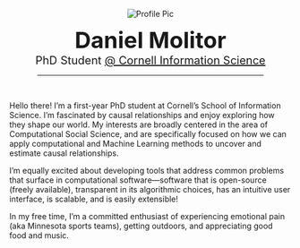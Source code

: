 <!-- Allow for insertion of Bootstrap icons -->
<link rel="stylesheet" href="https://cdn.jsdelivr.net/npm/bootstrap-icons@1.9.0/font/bootstrap-icons.css">

<p style="text-align:center;">
  <img src="media/_profile.png" alt="Profile Pic" class="profile-image">
</p>

<p style="text-align:center;">
<b style="font-size:40px">Daniel Molitor</b>
<br/>
<span style="font-size:20px">PhD Student <a href="https://infosci.cornell.edu/phd">@ Cornell Information Science</a></span>
<br/>
<p><hr style="width:80%; margin-left:10%; margin-right:10%;"></p>
<p style="text-align:center;padding-left:15%;padding-right:15%;">
<a href="https://github.com/dmolitor" class="button"><i class="bi-github icon-lg"></i></a>
<a href="https://dmolitor.com/blog" class="button"><i class="bi-book-fill icon-lg"></i></a>
<a href="https://twitter.com/danieljmolitor" class="button"><i class="bi-twitter icon-lg"></i></a>
<a href="mailto:molitdj97@gmail.com" class="button"><i class="bi-envelope-fill icon-lg"></i></a>
</p>
</br>
<p class="about-text">Hello there! I'm a first-year PhD student at Cornell's School of Information Science. I'm fascinated by causal relationships and enjoy exploring how they shape our world. My interests are broadly centered in the area of Computational Social Science, and are specifically focused on how we can apply computational and Machine Learning methods to uncover and estimate causal relationships.</p>
<p class="about-text">I'm equally excited about developing tools that address common problems that surface in computational software—software that is open-source (freely available), transparent in its algorithmic choices, has an intuitive user interface, is scalable, and is easily extensible!</p>
<p class="about-text">In my free time, I'm a committed enthusiast of experiencing emotional pain (aka Minnesota sports teams), getting outdoors, and appreciating good food and music.</p>
